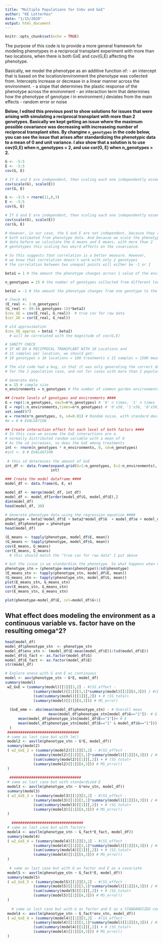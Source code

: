 ```yaml
---
title: "Multiple Populations for CnGv and GxE"
author: "KE Lotterhos"
date: "1/15/2020"
output: html_document
---
```


```r
knitr::opts_chunk$set(echo = TRUE)
```

The purpose of this code is to provide a more general framework for modeling phenotypes in a reciprocal transplant experiment with more than two locations, when there is both GxE and cov(G,E) affecting the phenotype.

Basically, we model the phenotype as an additive function of:
- an intercept that is based on the location/environment the phenotype was collected from. Intercepts increase or decrease in a linear manner across the environment.
- a slope that determines the plastic response of the phenotype across the environment
- an interaction term that determines how the phenotype of genotype $i$ in environment $j$ deviates from the main effects
- random error or noise

**Below, I edited this previous post to show solutions for issues that were arising with simulating a reciprocal transplant with more than 2 genotypes. Basically we kept getting an issue where the maximum possible covariance was decreasing with increaseing number of reciprocal transplant sites. By changine `n_genotypes` in the code below, you can see the issue that arises after standardizing the phenotypic data to a mean of 0 and unit variance. I also show that a solution is to use cov(G,E) when n_genotypes = 2, and use cor(G, E) when n_genotypes > 2.**

```r
G <- -5:5
E <- -5:5
cov(G, E)

# If G and E are independent, then scaling each one independently essentially gives a correlation:
cov(scale(G), scale(E))
cor(G, E)

G <- -5:5 + rnorm(11,0,3)
E <- -5:5
cov(G, E)

# If G and E are independent, then scaling each one independently essentially gives a correlation:
cov(scale(G), scale(E))
cor(G, E)

# However, in our case, the G and E are not independent, because they are 
# both estimated from phenotype data. And because we scale the phenotype
# data before we calculate the G means and E means, with more than 2
# gentotypes this scaling has weird effects on the covariance.

# So this suggests that correlation is a better measure. However,
# we know that correlation doesn't work with only 2 genotypes 
# the correlation between two unequal points will either be -1 or 1

```

```r

beta1 = 1 # the amount the phenotype changes across 1 value of the environment (i.e., the slope). This is essentially the amount/degree of phenotypic plasticity that is the same across genotypes.

n_genotypes = 15 # the number of genotypes collected from different locations

beta2 = -1 # the amount the phenotype changes from one genotype to the next. This is essitially the increase intercept from one genotype to the next.

# Check #1
(E_real <- 1:n_genotypes)
(G_real <- (0:(n_genotypes-1))*beta2)
(cov_GE = cov(E_real, G_real))  # true cov for raw data
(cor_GE = cor(E_real, G_real))

# old approximation
(cov_GE_approx = beta1 * beta2) 
  # will be correlated with the magnitude of cov(G,E)

# SANITY CHECK
# IF WE DO A RECIPROCAL TRANSPLANT WITH 10 Locations and 
# 15 samples per location, we should get:
# 10 genotypes x 10 locations = 100 treatments x 15 samples = 1500 measurements

# The old code had a bug, in that it was only generating the correct data
# for the 2 population case, and not for cases with more than 2 populations

# Generate data
n = 15 # sample size
n_environments = n_genotypes # the number of common garden environments that the genotypes are grown in. Basically, genotype[i] orginates from environment[i]. This matching between genotypes and environment is important for the the cov(G,E) calculation. Here, we only consider the case of the complete reciprocal transplant experiment.

## Create levels of genotypes and environments ####
G = rep(1:n_genotypes, each=n*n_genotypes) # '0' n times, '1' n times
E = rep(1:n_environments,times=n*n_genotypes) # '0'x50, '1'x50, '0'x50, '1'x50
set.seed(97)
e = rnorm(n*n_genotypes, 0, sd=0.01) # Random noise, with standard deviation of 1
#e = 0 # EVALUATION

## Create interaction effect for each level of both factors ####
# In this case we assume the GxE interactions are a 
# normally distributed random variable with a mean of 0
# As the sd increases, so does the GxE among treatments
int <- rnorm(n_genotypes * n_environments, 0, sd=n_genotypes)
#int <- 0 # EVALUATION
 
 # this sd determines the amount of GxE
int_df <- data.frame(expand.grid(G=1:n_genotypes, E=1:n_environments), 
                     int)

### Create the model dataframe ####
model_df <- data.frame(G, E, e)

model_df <- merge(model_df, int_df)
model_df <- model_df[order(model_df$G, model_df$E),]
dim(model_df)
head(model_df, 30)

# Generate phenotype data using the regression equation ####
phenotype = beta1*model_df$E + beta2*model_df$G  + model_df$e + model_df$int
model_df$phenotype = phenotype
head(model_df)

(E_means <- tapply(phenotype, model_df$E, mean))
(G_means <- tapply(phenotype, model_df$G, mean))
cov(E_means, G_means)
cor(E_means, G_means)
  # this should match the "true cov for raw data" I put above

# but the issue is we standardize the phenotype. So what happens when we do that?
phenotype_stn = (phenotype-mean(phenotype))/sd(phenotype)
(E_means_stn <- tapply(phenotype_stn, model_df$E, mean))
(G_means_stn <- tapply(phenotype_stn, model_df$G, mean))
plot(E_means_stn, G_means_stn)
cov(E_means_stn, G_means_stn)
cor(E_means_stn, G_means_stn)
  
plot(phenotype~model_df$E, col=model_df$G+1)

```


## What effect does modeling the environment as a continuous variable vs. factor have on the resulting omega^2?

```r
head(model_df)
model_df$phenotype_stn  <- phenotype_stn 
model_df$env_stn <- (model_df$E-mean(model_df$E))/(sd(model_df$E))
model_df$G_fact <- as.factor(model_df$G)
model_df$E_fact <- as.factor(model_df$E)
str(model_df)

# Explore anova with G and E as continuous
model <- aov(phenotype_stn ~ G*E, model_df)
summary(model)
 w2_GxE = (summary(model)[[1]][3,2] - #(SS_effect -
             (summary(model)[[1]][3,1]*summary(model)[[1]][4,3])) / #(Df_effect * MS_error))/
             (sum(summary(model)[[1]][,2]) + # (SS_total+
             (summary(model)[[1]][4,3])) # MS_error)
 
  (GxE_emm <- abs(mean(model_df$phenotype_stn) - # Overall mean
                    mean(model_df$phenotype_stn[model_df$G=="1"])- # G
      mean(model_df$phenotype_stn[model_df$E=="1"])+ # E
      mean(model_df$phenotype_stn[model_df$E=="1" & model_df$G=="1"])) # GxE
  )
 #################################
 # same as last case but with lm()
 model2 <- aov(lm(phenotype_stn ~ G*E, model_df))
 summary(model2)
 ( w2_GxE_2 = (summary(model2)[[1]][3,2] - #(SS_effect -
             (summary(model2)[[1]][3,1]*summary(model)[[1]][4,3])) / #(Df_effect * MS_error))/
             (sum(summary(model2)[[1]][,2]) + # (SS_total+
             (summary(model2)[[1]][4,3])) # MS_error))
 )
 
  #################################
 # same as last case but with standardized E
 model3 <- aov(lm(phenotype_stn ~ G*env_stn, model_df))
 summary(model3)
 ( w2_GxE_3 = (summary(model3)[[1]][3,2] - #(SS_effect -
             (summary(model3)[[1]][3,1]*summary(model)[[1]][4,3])) / #(Df_effect * MS_error))/
             (sum(summary(model3)[[1]][,2]) + # (SS_total+
             (summary(model3)[[1]][4,3])) # MS_error))
 )
 
   #################################
 # same as last case but with factors
 model4 <- aov(lm(phenotype_stn ~ G_fact*E_fact, model_df))
 summary(model4)
 ( w2_GxE_4 = (summary(model4)[[1]][3,2] - #(SS_effect -
             (summary(model4)[[1]][3,1]*summary(model)[[1]][4,3])) / #(Df_effect * MS_error))/
             (sum(summary(model4)[[1]][,2]) + # (SS_total+
             (summary(model4)[[1]][4,3])) # MS_error))
 )
 
  # same as last case but with G as factor and E as a covariate
 model5 <- aov(lm(phenotype_stn ~ G_fact*E, model_df))
 summary(model5)
 ( w2_GxE_5 = (summary(model5)[[1]][3,2] - #(SS_effect -
             (summary(model5)[[1]][3,1]*summary(model)[[1]][4,3])) / #(Df_effect * MS_error))/
             (sum(summary(model5)[[1]][,2]) + # (SS_total+
             (summary(model5)[[1]][4,3])) # MS_error))
 )
 
   # same as last case but with G as factor and E as a STANDARDIZED covariate
 model4 <- aov(lm(phenotype_stn ~ G_fact*env_stn, model_df))
 ( w2_GxE_4 = (summary(model4)[[1]][3,2] - #(SS_effect -
             (summary(model4)[[1]][3,1]*summary(model)[[1]][4,3])) / #(Df_effect * MS_error))/
             (sum(summary(model4)[[1]][,2]) + # (SS_total+
             (summary(model4)[[1]][4,3])) # MS_error))
 )

```
